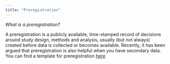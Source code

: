 ```yaml
---
title: "Preregistration"
---
```


*What is a preregistration?*

A preregistration is a publicly available, time-stamped record of decisions around study design, methods and analysis, usually (but not always) created before data is collected or becomes available. Recently, it has been argued that preregistration is also helpful when you have secondary data. You can find a template for preregistration [here](https://osf.io/35h7j/)


